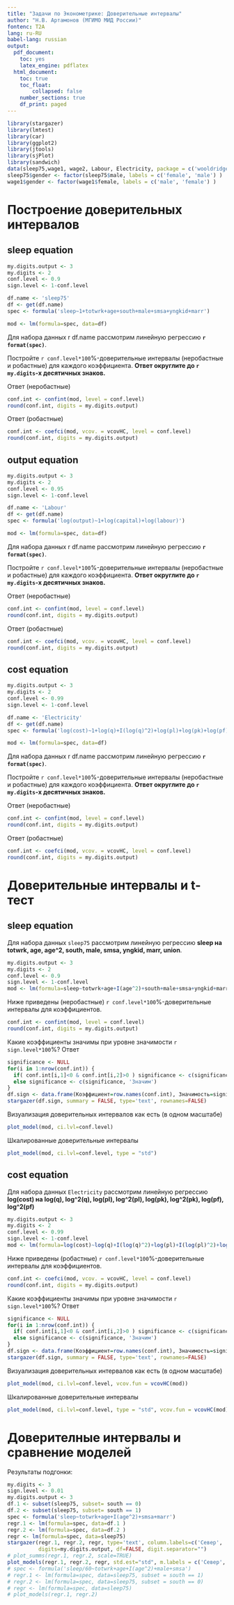 ```yaml
---
title: "Задачи по Эконометрике: Доверительные интервалы"
author: "Н.В. Артамонов (МГИМО МИД России)"
fontenc: T2A
lang: ru-RU
babel-lang: russian
output:
  pdf_document:
    toc: yes
    latex_engine: pdflatex
  html_document:
    toc: true
    toc_float: 
        collapsed: false
    number_sections: true
    df_print: paged
---
```


```r
library(stargazer)
library(lmtest)
library(car)
library(ggplot2)
library(jtools)
library(sjPlot)
library(sandwich)
data(sleep75,wage1, wage2, Labour, Electricity, package = c('wooldridge', 'Ecdat') )
sleep75$gender <- factor(sleep75$male, labels = c('female', 'male') )
wage1$gender <- factor(wage1$female, labels = c('male', 'female') )
```

# Построение доверительных интервалов

## sleep equation

```r
my.digits.output <- 3
my.digits <- 2
conf.level <- 0.9
sign.level <- 1-conf.level

df.name <- 'sleep75'
df <- get(df.name)
spec <- formula('sleep~1+totwrk+age+south+male+smsa+yngkid+marr')

mod <- lm(formula=spec, data=df)
```

Для набора данных ` `r df.name` ` рассмотрим линейную регрессию
**`r format(spec)`**.

Постройте `r conf.level*100`%-доверительные интервалы (неробастные и робастные) для каждого коэффициента. 
**Ответ округлите до `r my.digits`-х десятичных знаков.**

Ответ (неробастные)

```r
conf.int <- confint(mod, level = conf.level)
round(conf.int, digits = my.digits.output)
```

Ответ (робастные)

```r
conf.int <- coefci(mod, vcov. = vcovHC, level = conf.level)
round(conf.int, digits = my.digits.output)
```

## output equation

```r
my.digits.output <- 3
my.digits <- 2
conf.level <- 0.95
sign.level <- 1-conf.level

df.name <- 'Labour'
df <- get(df.name)
spec <- formula('log(output)~1+log(capital)+log(labour)')

mod <- lm(formula=spec, data=df)
```

Для набора данных ` `r df.name` ` рассмотрим линейную регрессию
**`r format(spec)`**.

Постройте `r conf.level*100`%-доверительные интервалы (неробастные и робастные) для каждого коэффициента. 
**Ответ округлите до `r my.digits`-х десятичных знаков.**

Ответ (неробастные)

```r
conf.int <- confint(mod, level = conf.level)
round(conf.int, digits = my.digits.output)
```

Ответ (робастные)

```r
conf.int <- coefci(mod, vcov. = vcovHC, level = conf.level)
round(conf.int, digits = my.digits.output)
```

## cost equation

```r
my.digits.output <- 3
my.digits <- 2
conf.level <- 0.99
sign.level <- 1-conf.level

df.name <- 'Electricity'
df <- get(df.name)
spec <- formula('log(cost)~1+log(q)+I(log(q)^2)+log(pl)+log(pk)+log(pf)')

mod <- lm(formula=spec, data=df)
```

Для набора данных ` `r df.name` ` рассмотрим линейную регрессию
**`r format(spec)`**.

Постройте `r conf.level*100`%-доверительные интервалы (неробастные и робастные) для каждого коэффициента. 
**Ответ округлите до `r my.digits`-х десятичных знаков.**

Ответ (неробастные)

```r
conf.int <- confint(mod, level = conf.level)
round(conf.int, digits = my.digits.output)
```

Ответ (робастные)

```r
conf.int <- coefci(mod, vcov. = vcovHC, level = conf.level)
round(conf.int, digits = my.digits.output)
```

# Доверительные интервалы и t-тест

## sleep equation

Для набора данных `sleep75` рассмотрим линейную регрессию
**sleep на totwrk, age, age^2, south, male, smsa, yngkid, marr, union**.

```r
my.digits.output <- 3
my.digits <- 2
conf.level <- 0.9
sign.level <- 1-conf.level
mod <- lm(formula=sleep~totwrk+age+I(age^2)+south+male+smsa+yngkid+marr+union, data=sleep75)
```

Ниже приведены (неробастные) `r conf.level*100`%-доверительные интервалы для коэффициентов.

```r
conf.int <- confint(mod, level = conf.level)
round(conf.int, digits = my.digits.output)
```

Какие коэффициенты значимы при уровне значимости `r sign.level*100`%? Ответ

```r
significance <- NULL
for(i in 1:nrow(conf.int)) {
  if( conf.int[i,1]<0 & conf.int[i,2]>0 ) significance <- c(significance, 'Незначим')
  else significance <- c(significance, 'Значим')
}
df.sign <- data.frame(Коэффициент=row.names(conf.int), Значимость=significance)
stargazer(df.sign, summary = FALSE, type='text', rownames=FALSE)
```

Визуализация доверительных интервалов как есть (в одном масштабе)

```r
plot_model(mod, ci.lvl=conf.level)
```

Шкалированные доверительные интервалы

```r
plot_model(mod, ci.lvl=conf.level, type = "std")
```

## cost equation

Для набора данных `Electricity` рассмотрим линейную регрессию
**log(cost) на log(q), log^2(q), log(pl), log^2(pl), log(pk), log^2(pk), log(pf), log^2(pf)**

```r
my.digits.output <- 3
my.digits <- 2
conf.level <- 0.99
sign.level <- 1-conf.level
mod <- lm(formula=log(cost)~log(q)+I(log(q)^2)+log(pl)+I(log(pl)^2)+log(pk)+I(log(pk)^2)+log(pf)+I(log(pf)^2), data=Electricity)
```

Ниже приведены (робастные) `r conf.level*100`%-доверительные интервалы для коэффициентов.

```r
conf.int <- coefci(mod, vcov. = vcovHC, level = conf.level)
round(conf.int, digits = my.digits.output)
```

Какие коэффициенты значимы при уровне значимости `r sign.level*100`%? Ответ

```r
significance <- NULL
for(i in 1:nrow(conf.int)) {
  if( conf.int[i,1]<0 & conf.int[i,2]>0 ) significance <- c(significance, 'Незначим')
  else significance <- c(significance, 'Значим')
}
df.sign <- data.frame(Коэффициент=row.names(conf.int), Значимость=significance)
stargazer(df.sign, summary = FALSE, type='text', rownames=FALSE)
```

Визуализация доверительных интервалов как есть (в одном масштабе)

```r
plot_model(mod, ci.lvl=conf.level, vcov.fun = vcovHC(mod))
```

Шкалированные доверительные интервалы

```r
plot_model(mod, ci.lvl=conf.level, type = "std", vcov.fun = vcovHC(mod))
```

# Доверителные интервалы и сравнение моделей

Результаты подгонки:
```r
my.digits <- 3
sign.level <- 0.01
my.digits.output <- 3
df.1 <- subset(sleep75, subset= south == 0)
df.2 <- subset(sleep75, subset= south == 1)
spec <- formula('sleep~totwrk+age+I(age^2)+smsa+marr')
regr.1 <- lm(formula=spec, data=df.1 )
regr.2 <- lm(formula=spec, data=df.2 )
regr <- lm(formula=spec, data=sleep75)
stargazer(regr.1, regr.2, regr, type='text', column.labels=c('Север', 'Юг', 'общая'),
          digits=my.digits.output, df=FALSE, digit.separator="")
# plot_summs(regr.1, regr.2, scale=TRUE)
plot_models(regr.1, regr.2, regr, std.est="std", m.labels = c('Север', 'Юг', 'Общая'))
# spec <- formula('sleep/60~totwrk+age+I(age^2)+male+smsa')
# regr.1 <- lm(formula=spec, data=sleep75, subset = south == 1)
# regr.2 <- lm(formula=spec, data=sleep75, subset = south == 0)
# regr <- lm(formula=spec, data=sleep75)
# plot_models(regr.1, regr.2)
```